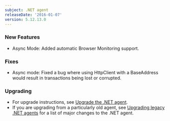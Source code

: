 ```yaml
---
subject: .NET agent
releaseDate: '2016-01-07'
version: 5.12.13.0
---
```


### New Features

* Async Mode: Added automatic Browser Monitoring support.

### Fixes

* Async mode: Fixed a bug where using HttpClient with a BaseAddress would result in transactions being lost or corrupted.

### Upgrading

* For upgrade instructions, see [Upgrade the .NET agent](/docs/agents/net-agent/installation-configuration/upgrade-net-agent#updating_net).
* If you are upgrading from a particularly old agent, see [Upgrading legacy .NET agents](/docs/agents/net-agent/troubleshooting/upgrading-legacy-net-agents) for a list of major changes to the .NET agent.
